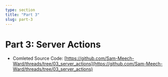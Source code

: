 ```yaml
---
type: section
title: "Part 3"
slug: part-3
---
```


# Part 3: Server Actions

- Comleted Source Code: [https://github.com/Sam-Meech-Ward/threads/tree/03_server_actions](https://github.com/Sam-Meech-Ward/threads/tree/03_server_actions)